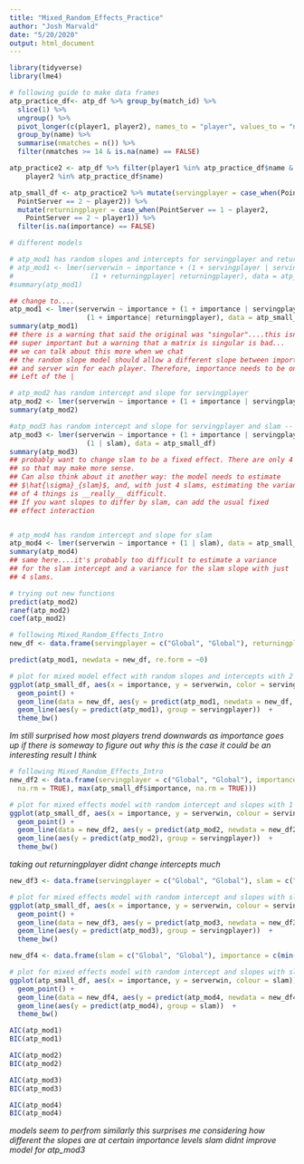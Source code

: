 ```yaml
---
title: "Mixed_Random_Effects_Practice"
author: "Josh Marvald"
date: "5/20/2020"
output: html_document
---
```


```r
library(tidyverse)
library(lme4)
```

```r
# following guide to make data frames
atp_practice_df<- atp_df %>% group_by(match_id) %>%
  slice(1) %>%
  ungroup() %>%
  pivot_longer(c(player1, player2), names_to = "player", values_to = "name") %>%
  group_by(name) %>%
  summarise(nmatches = n()) %>%
  filter(nmatches >= 14 & is.na(name) == FALSE)

atp_practice2 <- atp_df %>% filter(player1 %in% atp_practice_df$name &
    player2 %in% atp_practice_df$name)

atp_small_df <- atp_practice2 %>% mutate(servingplayer = case_when(PointServer == 1 ~ player1,
  PointServer == 2 ~ player2)) %>%
  mutate(returningplayer = case_when(PointServer == 1 ~ player2,
    PointServer == 2 ~ player1)) %>%
  filter(is.na(importance) == FALSE)
```


```r
# different models 

# atp_mod1 has random slopes and intercepts for servingplayer and returningplayer
# atp_mod1 <- lmer(serverwin ~ importance + (1 + servingplayer | servingplayer) + 
#                   (1 + returningplayer| returningplayer), data = atp_small_df)
#summary(atp_mod1)

## change to....
atp_mod1 <- lmer(serverwin ~ importance + (1 + importance | servingplayer) + 
                   (1 + importance| returningplayer), data = atp_small_df)
summary(atp_mod1)
## there is a warning that said the original was "singular"....this isn't
## super important but a warning that a matrix is singular is bad...
## we can talk about this more when we chat
## the random slope model should allow a different slope between importance
## and server win for each player. Therefore, importance needs to be on the 
## Left of the | 

# atp_mod2 has random intercept and slope for servingplayer
atp_mod2 <- lmer(serverwin ~ importance + (1 + importance | servingplayer), data = atp_small_df)
summary(atp_mod2)

#atp_mod3 has random intercept and slope for servingplayer and slam -- maybe surface improves model
atp_mod3 <- lmer(serverwin ~ importance + (1 + importance | servingplayer) +
                   (1 | slam), data = atp_small_df)
summary(atp_mod3)
## probably want to change slam to be a fixed effect. There are only 4 slams ever
## so that may make more sense. 
## Can also think about it another way: the model needs to estimate 
## $\hat{\sigma}_{slam}$, and, with just 4 slams, estimating the variance
## of 4 things is __really__ difficult.
## If you want slopes to differ by slam, can add the usual fixed
## effect interaction


# atp_mod4 has random intercept and slope for slam
atp_mod4 <- lmer(serverwin ~ importance + (1 | slam), data = atp_small_df)
summary(atp_mod4)
## same here....it's probably too difficult to estimate a variance
## for the slam intercept and a variance for the slam slope with just
## 4 slams.
```


```r
# trying out new functions
predict(atp_mod2)
ranef(atp_mod2)
coef(atp_mod2)
```


```r
# following Mixed_Random_Effects_Intro 
new_df <- data.frame(servingplayer = c("Global", "Global"), returningplayer = c("Global", "Global"), importance = c(min(atp_small_df$importance, na.rm = TRUE), max(atp_small_df$importance, na.rm = TRUE)))

predict(atp_mod1, newdata = new_df, re.form = ~0)

# plot for mixed model effect with random slopes and intercepts with 2 random effects
ggplot(atp_small_df, aes(x = importance, y = serverwin, color = servingplayer)) +
  geom_point() +
  geom_line(data = new_df, aes(y = predict(atp_mod1, newdata = new_df, re.form = ~0)), size = 2) + 
  geom_line(aes(y = predict(atp_mod1), group = servingplayer))  +
  theme_bw() 
```
*Im still surprised how most players trend downwards as importance goes up*
*if there is someway to figure out why this is the case it could be an interesting result I think*


```r
# following Mixed_Random_Effects_Intro 
new_df2 <- data.frame(servingplayer = c("Global", "Global"), importance = c(min(atp_small_df$importance,
  na.rm = TRUE), max(atp_small_df$importance, na.rm = TRUE)))

# plot for mixed effects model with random intercept and slopes with 1 random effect
ggplot(atp_small_df, aes(x = importance, y = serverwin, colour = servingplayer)) +
  geom_point() +
  geom_line(data = new_df2, aes(y = predict(atp_mod2, newdata = new_df2, re.form = ~0)), size = 2)  + 
  geom_line(aes(y = predict(atp_mod2), group = servingplayer))  +
  theme_bw() 
```
*taking out returningplayer didnt change intercepts much*

```r
new_df3 <- data.frame(servingplayer = c("Global", "Global"), slam = c("Global", "Global"), importance = c(min(atp_small_df$importance, na.rm = TRUE), max(atp_small_df$importance, na.rm = TRUE)))

# plot for mixed effects model with random intercept and slopes with slam and servingplayer
ggplot(atp_small_df, aes(x = importance, y = serverwin, colour = servingplayer)) +
  geom_point() +
  geom_line(data = new_df3, aes(y = predict(atp_mod3, newdata = new_df3, re.form = ~0)), size = 2)  + 
  geom_line(aes(y = predict(atp_mod3), group = servingplayer))  +
  theme_bw() 
```


```r
new_df4 <- data.frame(slam = c("Global", "Global"), importance = c(min(atp_small_df$importance, na.rm = TRUE), max(atp_small_df$importance, na.rm = TRUE)))

# plot for mixed effects model with random intercept and slopes with slam 
ggplot(atp_small_df, aes(x = importance, y = serverwin, colour = slam)) +
  geom_point() +
  geom_line(data = new_df4, aes(y = predict(atp_mod4, newdata = new_df4, re.form = ~0)), size = 2)  + 
  geom_line(aes(y = predict(atp_mod4), group = slam))  +
  theme_bw() 
```


```r

AIC(atp_mod1)
BIC(atp_mod1)

AIC(atp_mod2)
BIC(atp_mod2)

AIC(atp_mod3)
BIC(atp_mod3)

AIC(atp_mod4)
BIC(atp_mod4)
```
*models seem to perfrom similarly*
*this surprises me considering how different the slopes are at certain importance levels*
*slam didnt improve model for atp_mod3*

<!-- I think you might get different results here after getting rid of those singularity problems -->

